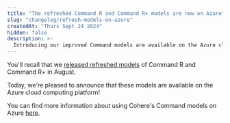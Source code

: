 ```yaml
---
title: "The refreshed Command R and Command R+ models are now on Azure"
slug: "changelog/refresh-models-on-azure"
createdAt: "Thurs Sept 24 2024"
hidden: false
description: >-
  Introducing our improved Command models are available on the Azure cloud computing platform.
---
```


You'll recall that we [released refreshed models](https://docs.cohere.com/changelog/command-gets-refreshed) of Command R and Command R+ in August. 

Today, we're pleased to announce that these models are available on the Azure cloud computing platform!

You can find more information about using Cohere's Command models on Azure [here](https://learn.microsoft.com/en-us/azure/ai-studio/how-to/deploy-models-cohere-command?tabs=cohere-command-r-plus&pivots=programming-language-python).